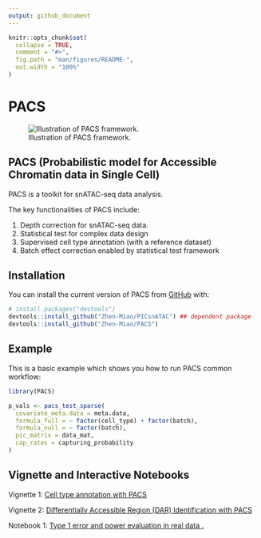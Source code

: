 ```yaml
---
output: github_document
---
```


<!-- README.md is generated from README.Rmd. Please edit that file -->

```r
knitr::opts_chunk$set(
  collapse = TRUE,
  comment = "#>",
  fig.path = "man/figures/README-",
  out.width = "100%"
)
```

# PACS

![Illustration of PACS framework.](man/figures/README-PACS_illustration.svg)

<!-- badges: start -->
<!-- badges: end -->

## PACS (Probabilistic model for Accessible Chromatin data in Single Cell)
PACS is a toolkit for snATAC-seq data analysis.

The key functionalities of PACS include: 

(1) Depth correction for snATAC-seq data. 
(2) Statistical test for complex data design
(3) Supervised cell type annotation (with a reference dataset)
(4) Batch effect correction enabled by statistical test framework

## Installation

You can install the current version of PACS from [GitHub](https://github.com/) with:

``` r
# install.packages("devtools")
devtools::install_github("Zhen-Miao/PICsnATAC") ## dependent package 
devtools::install_github("Zhen-Miao/PACS")
```

## Example

This is a basic example which shows you how to run PACS common workflow:

```r
library(PACS)

p_vals <- pacs_test_sparse(
  covariate_meta.data = meta.data,
  formula_full = ~ factor(cell_type) + factor(batch),
  formula_null = ~ factor(batch),
  pic_matrix = data_mat,
  cap_rates = capturing_probability
)
```

## Vignette and Interactive Notebooks

Vignette 1: [Cell type annotation with PACS](https://htmlpreview.github.io/?https://github.com/Zhen-Miao/PACS/blob/main/vignettes/Vignette_1_PACS_cell_type_annotation.html)

Vignette 2: [Differentially Accessible Region (DAR) Identification with PACS](https://htmlpreview.github.io/?https://github.com/Zhen-Miao/PACS/blob/main/vignettes/Vignette_1_PACS_cell_type_annotation.html)

Notebook 1: [Type 1 error and power evaluation in real data .](https://github.com/Zhen-Miao/PACS/blob/main/vignettes/Notebook_1_Test_For_Sens_Spec_real_kidney_data.ipynb)

